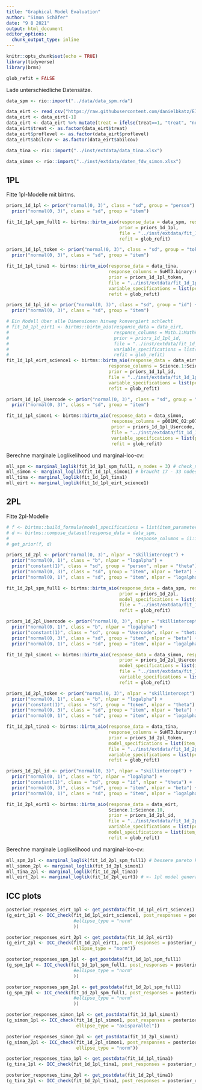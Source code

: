 ```yaml
---
title: "Graphical Model Evaluation"
author: "Simon Schäfer"
date: "9 8 2021"
output: html_document
editor_options: 
  chunk_output_type: inline
---
```


```r
knitr::opts_chunk$set(echo = TRUE)
library(tidyverse)
library(brms)

glob_refit = FALSE
```

Lade unterschiedliche Datensätze.

```r
data_spm <- rio::import("../data/data_spm.rda")

data_eirt <- read_csv("https://raw.githubusercontent.com/danielbkatz/EIRT/master/eirtdata.csv")
data_eirt <- data_eirt[-1]
data_eirt <- data_eirt %>% mutate(treat = ifelse(treat==1, "treat", "not-treat"))
data_eirt$treat <- as.factor(data_eirt$treat)
data_eirt$proflevel <- as.factor(data_eirt$proflevel)
data_eirt$abilcov <- as.factor(data_eirt$abilcov)

data_tina <- rio::import("../inst/extdata/data_tina.xlsx")

data_simon <- rio::import("../inst/extdata/daten_fdw_simon.xlsx")
```

## 1PL

Fitte 1pl-Modelle mit birtms.

```r
priors_1d_1pl <- prior("normal(0, 3)", class = "sd", group = "person") +
  prior("normal(0, 3)", class = "sd", group = "item")

fit_1d_1pl_spm_full1 <- birtms::birtm_aio(response_data = data_spm, response_columns = i1:i12,
                                          prior = priors_1d_1pl,
                                          file = "../inst/extdata/fit_1d_1pl_spm_full1",
                                          refit = glob_refit)

priors_1d_1pl_token <- prior("normal(0, 3)", class = "sd", group = "token") +
  prior("normal(0, 3)", class = "sd", group = "item")

fit_1d_1pl_tina1 <- birtms::birtm_aio(response_data = data_tina, 
                                      response_columns = SuHT3.binary:KaKST1.binary,
                                      prior = priors_1d_1pl_token,
                                      file = "../inst/extdata/fit_1d_1pl_tina1",
                                      variable_specifications = list(person = 'token'),
                                      refit = glob_refit)

priors_1d_1pl_id <- prior("normal(0, 3)", class = "sd", group = "id") +
  prior("normal(0, 3)", class = "sd", group = "item")

# Ein Modell über alle Dimensionen hinweg konvergiert schlecht
# fit_1d_1pl_eirt1 <- birtms::birtm_aio(response_data = data_eirt, 
#                                       response_columns = Math.1:MathWordProb.1,
#                                       prior = priors_1d_1pl_id,
#                                       file = "../inst/extdata/fit_1d_1pl_eirt1",
#                                       variable_specifications = list(person = 'id'),
#                                       refit = glob_refit)
fit_1d_1pl_eirt_science1 <- birtms::birtm_aio(response_data = data_eirt, 
                                      response_columns = Science.1:Science.10,
                                      prior = priors_1d_1pl_id,
                                      file = "../inst/extdata/fit_1d_1pl_eirt_science1b",
                                      variable_specifications = list(person = 'id'),
                                      refit = glob_refit)

priors_1d_1pl_Usercode <- prior("normal(0, 3)", class = "sd", group = "Usercode") +
  prior("normal(0, 3)", class = "sd", group = "item")

fit_1d_1pl_simon1 <- birtms::birtm_aio(response_data = data_simon,
                                       response_columns = p001MC_02:p076MC_07,
                                       prior = priors_1d_1pl_Usercode,
                                       file = "../inst/extdata/fit_1d_1pl_simon1",
                                       variable_specifications = list(person = 'Usercode'),
                                       refit = glob_refit)
```

Berechne marginale Loglikelihood und marginal-loo-cv:

```r
mll_spm <- marginal_loglik(fit_1d_1pl_spm_full1, n_nodes = 3) # check_n_nodes ist hier nicht nötig (bereits mit 5 nodes konvergiert)
mll_simon <- marginal_loglik(fit_1d_1pl_simon1) # braucht 17 - 33 nodes; schlechtere pareto k Werte als beim 1pl
mll_tina <- marginal_loglik(fit_1d_1pl_tina1)
mll_eirt <- marginal_loglik(fit_1d_1pl_eirt_science1)
```

## 2PL

Fitte 2pl-Modelle

```r
# f <- birtms::build_formula(model_specifications = list(item_parameter_number = 2))
# d <- birtms::compose_dataset(response_data = data_spm,
#                                               response_columns = i1:i12)
# get_prior(f, d)

priors_1d_2pl <- prior("normal(0, 3)", nlpar = "skillintercept") +
  prior("normal(0, 1)", class = "b", nlpar = "logalpha") +
  prior("constant(1)", class = "sd", group = "person", nlpar = "theta") +
  prior("normal(0, 3)", class = "sd", group = "item", nlpar = "beta") +
  prior("normal(0, 1)", class = "sd", group = "item", nlpar = "logalpha")

fit_1d_2pl_spm_full1 <- birtms::birtm_aio(response_data = data_spm, response_columns = i1:i12,
                                          prior = priors_1d_2pl,
                                          model_specifications = list(item_parameter_number = 2),
                                          file = "../inst/extdata/fit_1d_2pl_spm_full1",
                                          refit = glob_refit)

priors_1d_2pl_Usercode <- prior("normal(0, 3)", nlpar = "skillintercept") +
  prior("normal(0, 1)", class = "b", nlpar = "logalpha") +
  prior("constant(1)", class = "sd", group = "Usercode", nlpar = "theta") +
  prior("normal(0, 3)", class = "sd", group = "item", nlpar = "beta") +
  prior("normal(0, 1)", class = "sd", group = "item", nlpar = "logalpha")

fit_1d_2pl_simon1 <- birtms::birtm_aio(response_data = data_simon, response_columns = p001MC_02:p076MC_07,
                                          prior = priors_1d_2pl_Usercode,
                                          model_specifications = list(item_parameter_number = 2),
                                          file = "../inst/extdata/fit_1d_2pl_simon1",
                                          variable_specifications = list(person = 'Usercode'),
                                          refit = glob_refit)

priors_1d_2pl_token <- prior("normal(0, 3)", nlpar = "skillintercept") +
  prior("normal(0, 1)", class = "b", nlpar = "logalpha") +
  prior("constant(1)", class = "sd", group = "token", nlpar = "theta") +
  prior("normal(0, 3)", class = "sd", group = "item", nlpar = "beta") +
  prior("normal(0, 1)", class = "sd", group = "item", nlpar = "logalpha")

fit_1d_2pl_tina1 <- birtms::birtm_aio(response_data = data_tina, 
                                      response_columns = SuHT3.binary:KaKST1.binary,
                                      prior = priors_1d_2pl_token,
                                      model_specifications = list(item_parameter_number = 2),
                                      file = "../inst/extdata/fit_1d_2pl_tina1",
                                      variable_specifications = list(person = 'token'),
                                      refit = glob_refit)

priors_1d_2pl_id <- prior("normal(0, 3)", nlpar = "skillintercept") +
  prior("normal(0, 1)", class = "b", nlpar = "logalpha") +
  prior("constant(1)", class = "sd", group = "id", nlpar = "theta") +
  prior("normal(0, 3)", class = "sd", group = "item", nlpar = "beta") +
  prior("normal(0, 1)", class = "sd", group = "item", nlpar = "logalpha")

fit_1d_2pl_eirt1 <- birtms::birtm_aio(response_data = data_eirt, 
                                      Science.1:Science.10,
                                      prior = priors_1d_2pl_id,
                                      file = "../inst/extdata/fit_1d_2pl_eirt_science1b",
                                      variable_specifications = list(person = 'id'),
                                      model_specifications = list(item_parameter_number = 2),
                                      refit = glob_refit)

```

Berechne marginale Loglikelihood und marginal-loo-cv:

```r
mll_spm_2pl <- marginal_loglik(fit_1d_2pl_spm_full1) # bessere pareto k Werte als das 1pl Modell
mll_simon_2pl <- marginal_loglik(fit_1d_2pl_simon1)
mll_tina_2pl <- marginal_loglik(fit_1d_2pl_tina1)
mll_eirt_2pl <- marginal_loglik(fit_1d_2pl_eirt1) # <- 1pl model generalises better!
```

## ICC plots    

```r
posterior_responses_eirt_1pl <- get_postdata(fit_1d_1pl_eirt_science1)
(g_eirt_1pl <- ICC_check(fit_1d_1pl_eirt_science1, post_responses = posterior_responses_eirt_1pl, num_groups = 6,
                         #ellipse_type = "norm"
                         ))

posterior_responses_eirt_2pl <- get_postdata(fit_1d_2pl_eirt1)
(g_eirt_2pl <- ICC_check(fit_1d_2pl_eirt1, post_responses = posterior_responses_eirt_2pl, num_groups = 6,
                         ellipse_type = "norm"))

posterior_responses_spm_1pl <- get_postdata(fit_1d_1pl_spm_full1)
(g_spm_1pl <- ICC_check(fit_1d_1pl_spm_full1, post_responses = posterior_responses_spm_1pl, num_groups = 6,
                         #ellipse_type = "norm"
                         ))

posterior_responses_spm_2pl <- get_postdata(fit_1d_2pl_spm_full1)
(g_spm_2pl <- ICC_check(fit_1d_2pl_spm_full1, post_responses = posterior_responses_spm_2pl, num_groups = 6,
                         #ellipse_type = "norm"
                         ))

posterior_responses_simon_1pl <- get_postdata(fit_1d_1pl_simon1)
(g_simon_1pl <- ICC_check(fit_1d_1pl_simon1, post_responses = posterior_responses_simon_1pl, item_id = 2,
                          ellipse_type = "axisparallel"))

posterior_responses_simon_2pl <- get_postdata(fit_1d_2pl_simon1)
(g_simon_2pl <- ICC_check(fit_1d_2pl_simon1, post_responses = posterior_responses_simon_2pl, item_id = 2,
                          ellipse_type = "norm"))

posterior_responses_tina_1pl <- get_postdata(fit_1d_1pl_tina1)
(g_tina_1pl <- ICC_check(fit_1d_1pl_tina1, post_responses = posterior_responses_tina_1pl, item_id = 1, num_groups = 6))

posterior_responses_tina_2pl <- get_postdata(fit_1d_2pl_tina1)
(g_tina_2pl <- ICC_check(fit_1d_2pl_tina1, post_responses = posterior_responses_tina_2pl, item_id = 7, num_groups = 6))
```
